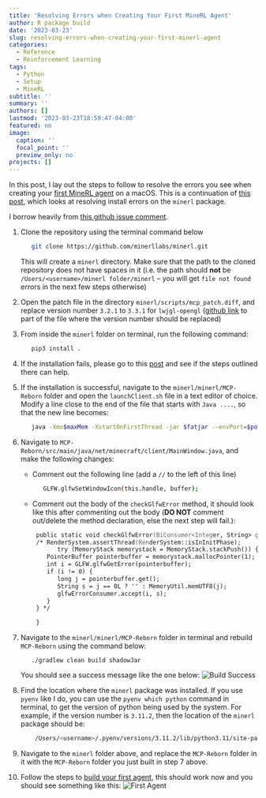 ```yaml
---
title: 'Resolving Errors when Creating Your First MineRL Agent'
author: R package build
date: '2023-03-23'
slug: resolving-errors-when-creating-your-first-minerl-agent
categories:
  - Reference
  - Reinforcement Learning
tags:
  - Python
  - Setup
  - MineRL
subtitle: ''
summary: ''
authors: []
lastmod: '2023-03-23T18:59:47-04:00'
featured: no
image:
  caption: ''
  focal_point: ''
  preview_only: no
projects: []
---
```


In this post, I lay out the steps to follow to resolve the errors you see when creating your [first MineRL agent](https://minerl.readthedocs.io/en/latest/tutorials/first_agent.html) on a macOS. This is a continuation of [this post](https://jmodeler.github.io/posts/resolving-install-errors-with-minerl/), which looks at resolving install errors on the `minerl` package. 

I borrow heavily from [this github issue comment](https://github.com/minerllabs/minerl/issues/659#issuecomment-1306635414). 

1. Clone the repository using the terminal command below
   ```zsh
      git clone https://github.com/minerllabs/minerl.git
   ```
   This will create a `minerl` directory. Make sure that the path to the cloned repository does not have spaces in it (i.e. the path should **not** be `/Users/<username>/minerl folder/minerl` -- you will get `file not found` errors in the next few steps otherwise)

2. Open the patch file in the directory `minerl/scripts/mcp_patch.diff`, and replace version number `3.2.1` to `3.3.1` for `lwjgl-opengl` ([github link](https://github.com/minerllabs/minerl/blob/03510486957633676d269bf83115a84499ef7f47/scripts/mcp_patch.diff#L314) to part of the file where the version number should be replaced)

3. From inside the `minerl` folder on terminal, run the following command:
   ```zsh
      pip3 install .
   ```

4. If the installation fails, please go to this [post](https://jmodeler.github.io/post/resolving-install-errors-with-minerl/) and see if the steps outlined there can help.

5. If the installation is successful, navigate to the `minerl/minerl/MCP-Reborn` folder and open the `launchClient.sh` file in a text editor of choice. Modify a line close to the end of the file that starts with `Java ....`, so that the new line becomes:

   ```zsh
      java -Xmx$maxMem -XstartOnFirstThread -jar $fatjar --envPort=$port
   ```
  
6. Navigate to `MCP-Reborn/src/main/java/net/minecraft/client/MainWindow.java`, and make the following changes:

   - Comment out the following line (add a `//` to the left of this line)
   
     ```zsh
        GLFW.glfwSetWindowIcon(this.handle, buffer);
     ```
   - Comment out the body of the `checkGlfwError` method, it should look like this after commenting out the body (**DO NOT** comment out/delete the method declaration, else the next step will fail.):
   
     ```zsh
      public static void checkGlfwError(BiConsumer<Integer, String> glfwErrorConsumer) {
      /* RenderSystem.assertThread(RenderSystem::isInInitPhase);
            try (MemoryStack memorystack = MemoryStack.stackPush()) {
         PointerBuffer pointerbuffer = memorystack.mallocPointer(1);
         int i = GLFW.glfwGetError(pointerbuffer);
         if (i != 0) {
            long j = pointerbuffer.get();
            String s = j == 0L ? "" : MemoryUtil.memUTF8(j);
            glfwErrorConsumer.accept(i, s);
         }
      } */
      
      }
    ```
   

7. Navigate to the `minerl/minerl/MCP-Reborn` folder in terminal and rebuild `MCP-Reborn` using the command below:

   ```
      ./gradlew clean build shadowJar
   ```
   
   You should see a success message like the one below: 
   ![Build Success](build_success.png)
8. Find the location where the `minerl` package was installed. If you use `pyenv` like I do, you can use the `pyenv which python` command in terminal, to get the version of python being used by the system. For example, if the version number is `3.11.2`, then the location of the `minerl` package should be:

   ```zsh
       /Users/<username>/.pyenv/versions/3.11.2/lib/python3.11/site-packages/minerl
   ```

9. Navigate to the `minerl` folder above, and replace the `MCP-Reborn` folder in it with the `MCP-Reborn` folder you just built in step 7 above.

10. Follow the steps to [build your first agent](https://minerl.readthedocs.io/en/latest/tutorials/first_agent.html), this should work now and you should see something like this:
    ![First Agent](first_agent_run.png)

